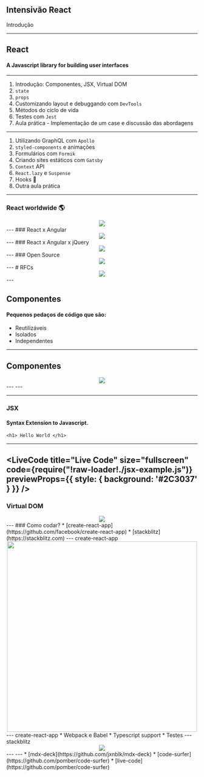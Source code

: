 



<Head>
  <title>Class 1</title>
</Head>

<Container>
  <Center>
    <GFLogo src={'./img/gf-react2.png'} />
  </Center>
  <h2>Intensivão React</h2>
  <p>Introdução</p>
</Container>

---
## React
#### A Javascript library for building user interfaces

---

1. Introdução: Componentes, JSX, Virtual DOM
2. `state`
3. `props`
4. Customizando layout e debuggando com `DevTools`
5. Métodos do ciclo de vida
6. Testes com `Jest`
7. Aula prática - Implementação de um case e discussão das abordagens

---
1. Utilizando GraphQL com `Apollo`
2. `styled-components` e animações
3. Formulários com `Formik`
4. Criando sites estáticos com `Gatsby`
5. `Context` API
6. `React.lazy` e `Suspense`
7. Hooks :fishing_pole_and_fish:
8. Outra aula prática

---
### React worldwide 🌎

<Container>
  <Center>
    <img src={'./img/google-trends-world-react.png'} />
  </Center>
</Container>
---
### React x Angular

<Container>
  <Center>
    <img src={'./img/google-trends-world-react-angular.png'} />
  </Center>
</Container>
---
### React x Angular x jQuery

<Container>
  <Center>
    <img src={'./img/google-trends-world-react-angular-jquery.png'} />
  </Center>
</Container>
---
### Open Source
<Container>
  <Center>
    <img src={'./img/react-repo.png'} />
  </Center>
</Container>
---
# RFCs
<Container>
  <Center>
    <img src={'./img/react-rfc.png'} />
  </Center>
</Container>
---

## Componentes

#### Pequenos pedaços de código que são:
* Reutilizáveis
* Isolados
* Independentes

---

## Componentes

<Container>
  <Center>
    <img src={'./img/components.png'} />
  </Center>
</Container>
---
<LiveCode
  title="Quem sabe faz ao vivo"
  size="large"
  code={require("!raw-loader!./class-component.js")}
  previewProps={{
    style: {
      background: '#2C3037'
    }
  }}
/>
---
<CodeSurfer
  title="hello-world"
  code={require("!raw-loader!./HelloWorld.js")}
  lang="javascript"
  showNumbers={false}
  dark={true}
  steps={[
    { notes: "Reutilizando componentes"},
    { range: [1, 3], notes: "componente HelloWorld" },
    { range: [4, 7], notes: "componente raiz" }
  ]}
/>

---
### JSX

#### Syntax Extension to Javascript.
`<h1> Hello World </h1>`

---
<LiveCode
  title="Live Code"
  size="fullscreen"
  code={require("!raw-loader!./jsx-example.js")}
  previewProps={{
    style: {
      background: '#2C3037'
    }
  }}
/>
---
### Virtual DOM
<Container>
  <Center>
    <img src={'./img/vdom.png'} />
  </Center>
</Container>
---
### Como codar?
* [create-react-app](https://github.com/facebook/create-react-app)
* [stackblitz](https://stackblitz.com)
---
create-react-app
<Container>
  <Center>
    <img src={'./img/cra.svg'} width="500" />
  </Center>
</Container>
---
create-react-app
* Webpack e Babel
* Typescript support 
* Testes
---
stackblitz
<Container>
  <Center>
    <img src={'./img/stackblitz.png'} />
  </Center>
</Container>
---
<CodeSurfer
  title="mdx-deck"
  code={require("!raw-loader!./example-mdx-deck.js")}
  lang="javascript"
  showNumbers={false}
  dark={true}
  steps={[
    { notes: "Faça sua apresentação em React!"},
    { lines: [1], notes: "imports" },
    { lines: [7], notes: "título" },
    { range: [11, 16], notes: "primeiro slide" },
  ]}
/>
---
* [mdx-deck](https://github.com/jxnblk/mdx-deck)
* [code-surfer](https://github.com/pomber/code-surfer)
* [live-code](https://github.com/pomber/code-surfer)
